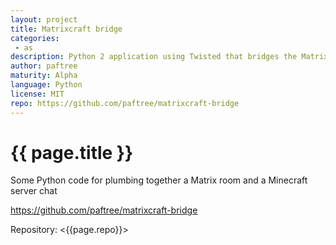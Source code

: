 ```yaml
---
layout: project
title: Matrixcraft bridge
categories: 
 - as
description: Python 2 application using Twisted that bridges the Matrix chat network with the Gitter system.
author: paftree
maturity: Alpha
language: Python
license: MIT
repo: https://github.com/paftree/matrixcraft-bridge
---
```


# {{ page.title }}
Some Python code for plumbing together a Matrix room and a Minecraft server chat

https://github.com/paftree/matrixcraft-bridge

Repository: <{{page.repo}}>
